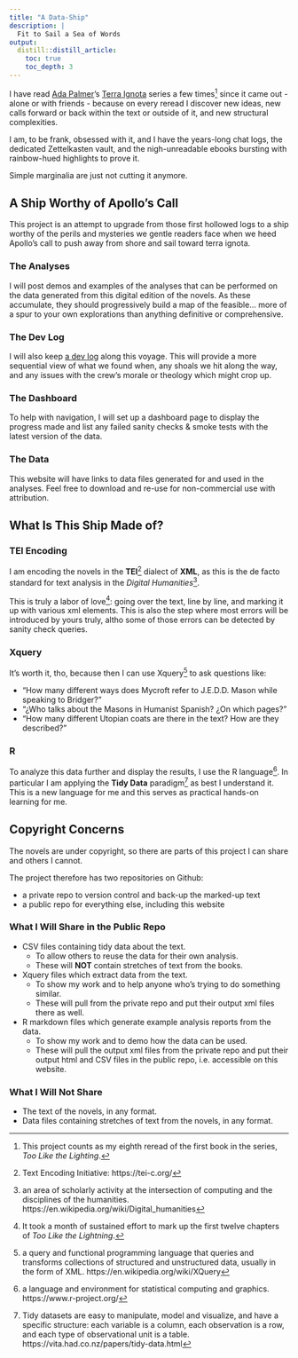 ```yaml
---
title: "A Data-Ship"
description: |
  Fit to Sail a Sea of Words
output:
  distill::distill_article:
    toc: true
    toc_depth: 3
---
```


I have read [Ada Palmer](https://www.adapalmer.com/)'s [Terra Ignota](https://www.adapalmer.com/series/terra-ignota/) series a few times^[This project counts as my eighth reread of the first book in the series, _Too Like the Lighting_.] since it came out - alone or with friends - because on every reread I discover new ideas, new calls forward or back within the text or outside of it, and new structural complexities.

I am, to be frank, obsessed with it, and I have the years-long chat logs, the dedicated Zettelkasten vault, and the nigh-unreadable ebooks bursting with rainbow-hued highlights to prove it.

<aside>Simple marginalia are just not cutting it anymore.</aside>


## A Ship Worthy of Apollo's Call

This project is an attempt to upgrade from those first hollowed logs to a ship worthy of the perils and mysteries we gentle readers face when we heed Apollo's call to push away from shore and sail toward terra ignota.

### The Analyses

I will post demos and examples of the analyses that can be performed on the data generated from this digital edition of the novels. As these accumulate, they should progressively build a map of the feasible... more of a spur to your own explorations than anything definitive or comprehensive.

### The Dev Log

I will also keep [a dev log](devlog.html) along this voyage. This will provide a more sequential view of what we found when, any shoals we hit along the way, and any issues with the crew's morale or theology which might crop up.

### The Dashboard

To help with navigation, I will set up a dashboard page to display the progress made and list any failed sanity checks & smoke tests with the latest version of the data.

### The Data

This website will have links to data files generated for and used in the analyses. Feel free to download and re-use for non-commercial use with attribution.

## What Is This Ship Made of?

### TEI Encoding

I am encoding the novels in the __TEI__^[Text Encoding Initiative: https://tei-c.org/] dialect of __XML__, as this is the de facto standard for text analysis in the _Digital Humanities_^[an area of scholarly activity at the intersection of computing and the disciplines of the humanities. https://en.wikipedia.org/wiki/Digital_humanities]. 

This is truly a labor of love^[It took a month of sustained effort to mark up the first twelve chapters of _Too Like the Lightning_.]: going over the text, line by line, and marking it up with various xml elements. This is also the step where most errors will be introduced by yours truly, altho some of those errors can be detected by sanity check queries.

### Xquery

It's worth it, tho, because then I can use Xquery^[a query and functional programming language that queries and transforms collections of structured and unstructured data, usually in the form of XML. https://en.wikipedia.org/wiki/XQuery] to ask questions like: 

- "How many different ways does Mycroft refer to J.E.D.D. Mason while speaking to Bridger?"
- "¿Who talks about the Masons in Humanist Spanish? ¿On which pages?"
- "How many different Utopian coats are there in the text? How are they described?"

### R

To analyze this data further and display the results, I use the R language^[a language and environment for statistical computing and graphics. https://www.r-project.org/]. In particular I am applying the __Tidy Data__ paradigm^[Tidy datasets are easy to manipulate, model and visualize, and have a specific structure: each variable is a column, each observation is a row, and each type of observational unit is a table. https://vita.had.co.nz/papers/tidy-data.html] as best I understand it. This is a new language for me and this serves as practical hands-on learning for me.

## Copyright Concerns

The novels are under copyright, so there are parts of this project I can share and others I cannot. 

The project therefore has two repositories on Github: 

- a private repo to version control and back-up the marked-up text
- a public repo for everything else, including this website

### What I Will Share in the Public Repo

- CSV files containing tidy data about the text.
  - To allow others to reuse the data for their own analysis.
  - These will __NOT__ contain stretches of text from the books.
- Xquery files which extract data from the text.
  - To show my work and to help anyone who's trying to do something similar.
  - These will pull from the private repo and put their output xml files there as well.
- R markdown files which generate example analysis reports from the data.
  - To show my work and to demo how the data can be used.
  - These will pull the output xml files from the private repo and put their output html and CSV files in the public repo, i.e. accessible on this website.
  
### What I Will Not Share

- The text of the novels, in any format.
- Data files containing stretches of text from the novels, in any format.
